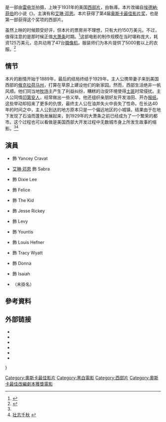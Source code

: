{{noteTA
|T=zh-hk:殖邊壯史;zh-tw:壯志千秋;zh-cn:壮志千秋;
|G1=Show
|1=zh-hk:殖邊壯史;zh-tw:壯志千秋;zh-cn:壮志千秋;
}}
{{Infobox film
| name           = 壯志千秋
| original_name  = ''Cimarron''
| image          = Cimarron poster.jpg
| image_size     = 
| caption        = 
| producer       = {{link-en|威廉·莱伯龙|William LeBaron}}<br />{{link-en|Louis Sarecky|Louis Sarecky}}
| director       = {{link-en|韦斯利·拉格尔斯|Wesley Ruggles}}
| based_on       = 《''{{link-en|Cimarron (novel)|Cimarron (novel)|Cimarron}}''》<br />作者：[[埃德納·菲伯|埃德納·菲伯]]
| writer         = {{link-en|霍华德·埃斯塔布鲁克|Howard Estabrook}}<br />{{link-en|Louis Sarecky|Louis Sarecky}}
| starring       = {{link-en|李察·迪克斯|Richard Dix}}<br />[[艾琳·邓恩|艾琳·邓恩]]
| music          = [[马克斯·施泰纳|马克斯·施泰纳]]
| cinematography = {{link-en|艾華·克倫傑格|Edward Cronjager}}
| editing        = {{link-en|威廉·汉密尔顿|William Hamilton}}
| studio         = [[雷电华|雷电华]]
| distributor    = [[雷电华|雷电华]]
| released       = {{Film date|1931|02|09}}
| runtime        = 124分钟
| language       = 英语
| country        = 美国
| budget         = $1,433,000<ref name="rko">Richard Jewel, 'RKO Film Grosses: 1931-1951', ''Historical Journal of Film Radio and Television'', Vol 14 No 1, 1994 p57</ref> 
| gross = $1,383,000<ref name="rko"/>
| cn_name        = 壮志千秋
| hk_name        = 殖邊壯史
| tw_name        = 壯志千秋
}}
{{作品名稱|name=''Cimarron''|hk=殖邊壯史|tw=壯志千秋|equiv-cn=tw}}是一部由[[雷电华|雷电华]]拍摄，上映于1931年的美国[[西部片|西部片]]，由{{link-en|韦斯利·拉格尔斯|Wesley Ruggles}}執導。本片改编自[[埃德納·菲伯|埃德納·菲伯]]的小说《''{{link-en|Cimarron (novel)|Cimarron (novel)|Cimarron}}''》。主演有{{link-en|李察·迪克斯|Richard Dix}}和[[艾琳·邓恩|艾琳·邓恩]]。本片获得了第4届[[奥斯卡最佳影片奖|奥斯卡最佳影片奖]]，也是第一部获得这个奖项的西部片。

虽然上映的时候颇受好评，但本片的票房并不理想，只有大约150万美元。不过，值得注意的是那时候正值[[大萧条|大萧条]]时期。<ref name="reelviews">{{Cite web |url=http://www.reelviews.net/php_review_template.php?identifier=1905 |title=Cimarron |access-date=2013-07-05 |archive-date=2014-12-11 |archive-url=https://web.archive.org/web/20141211151038/http://www.reelviews.net/php_review_template.php?identifier=1905 }}</ref>这部电影的制作规模在当时堪称庞大，耗资125万美元，总共动用了47台[[摄像机|摄像机]]，服装师们为本片提供了5000套以上的衣服。<ref>{{Cite web |url=http://www.answers.com/topic/cimarron-1931-film |title=AMG AllMovie Guide: Cimarron |access-date=2013-07-05 |archive-date=2016-03-04 |archive-url=https://web.archive.org/web/20160304111233/http://www.answers.com/topic/cimarron-1931-film }}</ref>

==情节==
本片的剧情开始于1889年，最后的结局终结于1929年。主人公携带妻子来到美国西部的[[俄克拉荷马州|俄克拉荷马州]]，打算在草原上建设他们的新家园。然而，西部生活绝非一帆风顺。他们同当地[[牧场|牧场]]主产生了利益纠纷，糟糕的治安环境使得[[土匪|土匪]]时常侵扰。主人公同情[[印第安人|印第安人]]，经常做出一些义举。他还组织亲朋好友开发油田、开办[[报纸|报纸]]。这些举动却招来了更多的仇恨，最终主人公在油井失火中丧失了性命。在长达40年的时间之中，主人公到达的地方原本只是一个偏远地区的小城镇，结果由于在地下发现了石油而蓬勃发展起来，到1929年的大萧条之前已经成为了一个繁荣的都市。这个过程也可以看做是美国西部大开发过程中无数城市身上所发生故事的缩影。<ref name="reelviews"/><ref>[http://www.midianying.com/mini/content/22912 壮志千秋] {{webarchive|url=https://web.archive.org/web/20130727133318/http://www.midianying.com/mini/content/22912 |date=2013-07-27 }}</ref>

== 演員 ==
* {{link-en|李察·迪克斯|Richard Dix}} 飾 Yancey Cravat
* [[艾琳·邓恩|艾琳·邓恩]] 飾 Sabra
* {{link-en|埃斯泰勒·泰勒|Estelle Taylor}} 飾 Dixie Lee
* {{link-en|南斯·歐尼爾|Nance O'Neil}} 飾 Felice
* {{link-en|小威廉·克里爾|William Collier Jr.}} 飾 The Kid
* {{link-en|羅斯科·亞提斯|Roscoe Ates}} 飾 Jesse Rickey
* {{link-en|喬治·E·史東|George E. Stone}} 飾 Levy
* {{link-en|史丹利·菲爾茲|Stanley Fields (actor)}} 飾 Yountis
* {{link-en|羅伯特·麥克韋德|Robert McWade}} 飾 Louis Hefner
* {{link-en|艾德納·梅·奧利佛|Edna May Oliver}} 飾 Tracy Wyatt
* {{link-en|茱蒂絲·巴瑞特|Judith Barrett}} 飾 Donna
* {{link-en|歐仁·傑克遜|Eugene Jackson}} 飾 Isaiah
* {{link-en|丹尼斯·奧克費|Dennis O'Keefe}}（未掛名）

== 參考資料 ==
{{reflist}}

== 外部链接 ==
*{{AFI film|899}}
*{{IMDb title|0021746}}
*{{tcmdb title|14798}}
*{{douban|1295928}}
*{{allmovie|9640}}
*{{Rotten Tomatoes|1004177-cimarron}}

{{s-start}}
{{s-awards}}
{{s-bef|rows=2|before=《[[西线无战事_(电影)|西线无战事]]》}}
{{s-ttl|title=[[奥斯卡最佳影片奖|奥斯卡最佳影片奖]]|years=1931年}}
{{s-aft|after=《[[大饭店|大饭店]]》|rows=2}}}
{{end box}}

{{奥斯卡最佳影片奖}}

[[Category:奧斯卡最佳影片|Category:奧斯卡最佳影片]]
[[Category:黑白電影|Category:黑白電影]]
[[Category:西部片|Category:西部片]]
[[Category:奧斯卡最佳改編劇本獲獎電影|Category:奧斯卡最佳改編劇本獲獎電影]]